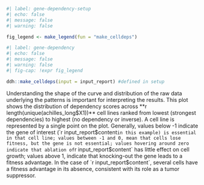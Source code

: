 ```r
#| label: gene-dependency-setup
#| echo: false
#| message: false
#| warning: false

fig_legend <- make_legend(fun = "make_celldeps")
```

```r
#| label: gene-dependency
#| echo: false
#| message: false
#| warning: false
#| fig-cap: !expr fig_legend

ddh::make_celldeps(input = input_report) #defined in setup

```
  
Understanding the shape of the curve and distribution of the raw data underlying the patterns is important for interpreting the results. This  plot shows the distribution of dependency scores across **r length(unique(achilles_long$X1))** cell lines ranked from lowest (strongest dependencies) to highest (no dependency or inverse). A cell line is represented by a single point on the plot. Generally, values below -1 indicate the gene of interest (`r input_report$content` in this example) is essential in that cell line; values between -1 and 0, mean that cells lose fitness, but the gene is not essential; values hovering around zero indicate that ablation of `r input_report$content` has little effect on cell growth; values above 1, indicate that knocking-out the gene leads to a fitness advantage. In the case of `r input_report$content`, several cells have a fitness advantage in its absence, consistent with its role as a tumor suppressor.  